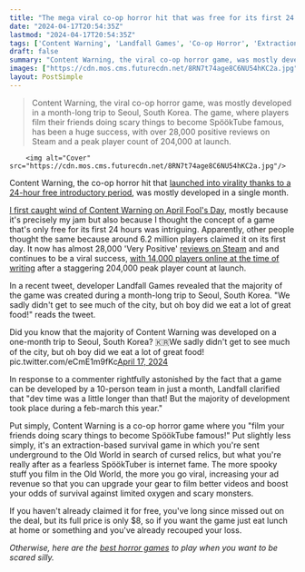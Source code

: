 ```yaml
---
title: "The mega viral co-op horror hit that was free for its first 24 hours was mostly developed in a single month"
date: "2024-04-17T20:54:35Z"
lastmod: "2024-04-17T20:54:35Z"
tags: ['Content Warning', 'Landfall Games', 'Co-op Horror', 'Extraction-based Survival', 'SpöökTube', 'Horror Games']
draft: false
summary: "Content Warning, the viral co-op horror game, was mostly developed in a month-long trip to Seoul, South Korea. The game, where players film their friends doing scary things to become SpöökTube famous, has been a huge success, with over 28,000 positive reviews on Steam and a peak player count of 204,000 at launch."
images: ["https://cdn.mos.cms.futurecdn.net/8RN7t74age8C6NU54hKC2a.jpg"]
layout: PostSimple
---
```

> Content Warning, the viral co-op horror game, was mostly developed in a month-long trip to Seoul, South Korea. The game, where players film their friends doing scary things to become SpöökTube famous, has been a huge success, with over 28,000 positive reviews on Steam and a peak player count of 204,000 at launch.


        <img alt="Cover" src="https://cdn.mos.cms.futurecdn.net/8RN7t74age8C6NU54hKC2a.jpg"/>
        
Content Warning, the co-op horror hit that [launched into virality thanks to a 24-hour free introductory period](https://www.gamesradar.com/a-24-hour-free-giveaway-sent-steams-new-viral-co-op-mega-hit-to-the-moon-with-62-million-owners-after-its-first-day/), was mostly developed in a single month.

[I first caught wind of Content Warning on April Fool's Day](https://www.gamesradar.com/no-april-fools-joke-this-co-op-horror-game-where-you-get-famous-or-die-trying-is-like-dark-and-darker-but-youre-a-youtuber-and-its-free-for-24-hours/), mostly because it's precisely my jam but also because I thought the concept of a game that's only free for its first 24 hours was intriguing. Apparently, other people thought the same because around 6.2 million players claimed it on its first day. It now has almost 28,000 'Very Positive' [reviews on Steam](https://store.steampowered.com/app/2881650/Content_Warning/#app_reviews_hash) and and continues to be a viral success, [with 14,000 players online at the time of writing](https://steamdb.info/app/2881650/charts/) after a staggering 204,000 peak player count at launch.

In a recent tweet, developer Landfall Games revealed that the majority of the game was created during a month-long trip to Seoul, South Korea. "We sadly didn't get to see much of the city, but oh boy did we eat a lot of great food!" reads the tweet.

Did you know that the majority of Content Warning was developed on a one-month trip to Seoul, South Korea? 🇰🇷We sadly didn't get to see much of the city, but oh boy did we eat a lot of great food! pic.twitter.com/eCmE1m9fKc[April 17, 2024](https://twitter.com/LandfallGames/status/1780525303778968042)

In response to a commenter rightfully astonished by the fact that a game can be developed by a 10-person team in just a month, Landfall clarified that "dev time was a little longer than that! But the majority of development took place during a feb-march this year."

Put simply, Content Warning is a co-op horror game where you "film your friends doing scary things to become SpöökTube famous!" Put slightly less simply, it's an extraction-based survival game in which you're sent underground to the Old World in search of cursed relics, but what you're really after as a fearless SpöökTuber is internet fame. The more spooky stuff you film in the Old World, the more you go viral, increasing your ad revenue so that you can upgrade your gear to film better videos and boost your odds of survival against limited oxygen and scary monsters.

If you haven't already claimed it for free, you've long since missed out on the deal, but its full price is only $8, so if you want the game just eat lunch at home or something and you've already recouped your loss.

*Otherwise, here are the *[<em>best horror games</em>](https://www.gamesradar.com/best-horror-games/)* to play when you want to be scared silly.*
        